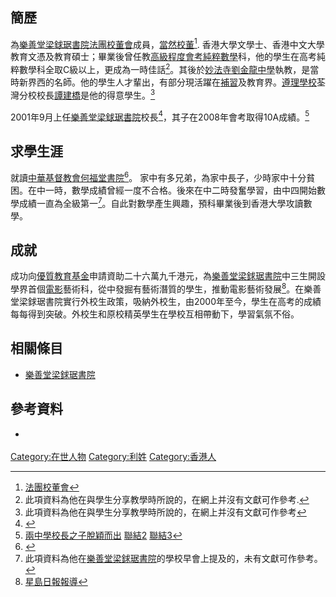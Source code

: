 == 簡歷==
為[[樂善堂梁銶琚書院|樂善堂梁銶琚書院]][[法團校董會|法團校董會]]成員，[[當然校董|當然校董]]<ref>[http://www.edb.gov.hk/index.aspx?nodeID=4344&langno=2&inMode=3&id=171018 法團校董會]{{dead link|date=2017年11月 |bot=InternetArchiveBot |fix-attempted=yes }}</ref>.
香港大學文學士、香港中文大學教育文憑及教育碩士；畢業後曾任教[[香港高級程度會考|高級程度會考]][[純粹數學|純粹數學]]科，他的學生在高考純粹數學科全取C級以上，更成為一時佳話<ref name="">此項資料為他在與學生分享教學時所說的，在網上并沒有文獻可作參考.</ref>。其後於[[妙法寺劉金龍中學|妙法寺劉金龍中學]]執教，是當時新界西的名師。他的學生人才輩出，有部分現活躍在[[香港補習文化|補習]]及教育界。[[遵理學校|遵理學校]]荃灣分校校長[[譚建橋|譚建橋]]是他的得意學生。<ref name="">此項資料為他在與學生分享教學時所說的，在網上并沒有文獻可作參考</ref>

2001年9月上任[[樂善堂梁銶琚書院|樂善堂梁銶琚書院]]校長<ref>{{Cite web |url=http://lstlkkc.school.net.hk/ |title=樂善堂梁銶琚書院官方網站 |accessdate=2008-08-14 |archive-date=2009-01-09 |archive-url=https://web.archive.org/web/20090109143820/http://lstlkkc.school.net.hk/ |dead-url=no }}</ref>，其子在2008年會考取得10A成績。<ref>[http://education.atnext.com/index.php?fuseaction=Article.View&articleID=11436399&issueID=20080805 兩中學校長之子脫穎而出]{{dead link|date=2017年11月 |bot=InternetArchiveBot |fix-attempted=yes }} [http://hk.news.yahoo.com/article/080804/3/7j14.html 聯結2] {{Wayback|url=http://hk.news.yahoo.com/article/080804/3/7j14.html |date=20080914185320 }} [http://www.takungpao.com/news/08/08/05/GW-942108.htm 聯結3]{{dead link|date=2017年11月 |bot=InternetArchiveBot |fix-attempted=yes }}</ref>

== 求學生涯 ==
就讀[[中華基督教會何福堂書院|中華基督教會何福堂書院]]<ref>{{Cite web |url=http://www.hftcaa.org.hk/alumnimeeting/m20021005.doc |title=中華基督教會何福堂書院校友會 |accessdate=2008-10-19 |archive-date=2003-07-15 |archive-url=https://web.archive.org/web/20030715104723/http://hftcaa.org.hk/alumnimeeting/m20021005.doc |dead-url=no }}</ref>。
家中有多兄弟，為家中長子，少時家中十分貧困。在中一時，數學成績曾經一度不合格。後來在中二時發奮學習，由中四開始數學成績一直為全級第一<ref>此項資料為他在[[樂善堂梁銶琚書院|樂善堂梁銶琚書院]]的學校早會上提及的，未有文獻可作參考。</ref>。自此對數學產生興趣，預科畢業後到香港大學攻讀數學。

== 成就 ==
成功向[[優質教育基金|優質教育基金]]申請資助二十六萬九千港元，為[[樂善堂梁銶琚書院|樂善堂梁銶琚書院]]中三生開設學界首個[[電影|電影]]藝術科，從中發掘有藝術潛質的學生，推動電影藝術發展<ref>[http://www.singtao.com/archive/fullstory.asp?andor=or&year1=2005&month1=07&day1=26&year2=2005&month2=07&day2=26&category=all&id=20050726g01&keyword1=&keyword2= 星島日報報導]</ref>。在樂善堂梁銶琚書院實行外校生政策，吸納外校生，由2000年至今，學生在高考的成績每每得到突破。外校生和原校精英學生在學校互相帶動下，學習氣氛不俗。

==相關條目==
*[[樂善堂梁銶琚書院|樂善堂梁銶琚書院]]

==參考資料==
*<div class="references-small">
<references />
</div>

 
[[Category:在世人物|Category:在世人物]] 
[[Category:利姓|Category:利姓]]
[[Category:香港人|Category:香港人]]